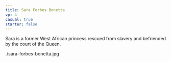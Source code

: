 ```yaml
---
title: Sara Forbes Bonetta
vp: 4
casual: true
starter: false
---
```


<div className="flavor-text">

Sara is a former West African princess rescued from slavery and befriended by the court of the Queen.

</div>

./sara-forbes-bonetta.jpg
